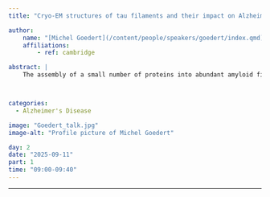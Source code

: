 ```yaml
---
title: "Cryo-EM structures of tau filaments and their impact on Alzheimer’s disease"

author:
    name: "[Michel Goedert](/content/people/speakers/goedert/index.qmd)"
    affiliations:
        - ref: cambridge

abstract: |
    The assembly of a small number of proteins into abundant amyloid filaments defines most human neurodegenerative diseases, including Alzheimer’s and Parkinson’s. In Alzheimer’s disease these proteins are amyloid-beta and tau. Based largely on the study of familial forms of disease, the formation of abundant filaments or their mere presence is believed to result in the propagation of inclusions and neurodegeneration. Since 2017, in a collaboration with the group of Sjors Scheres at the MRC Laboratory of Molecular Biology, we are using cryo-EM to determine the structures of amyloid filaments from the human brain. I will describe our work on tau filaments and discuss its impact on understanding Alzheimer’s disease.



categories:
  - Alzheimer's Disease

image: "Goedert_talk.jpg"
image-alt: "Profile picture of Michel Goedert"

day: 2
date: "2025-09-11"
part: 1
time: "09:00-09:40"
---
```


***

<!-- <object data="/res/quarto.pdf" type="application/pdf" width="100%" height="600">
</object> -->